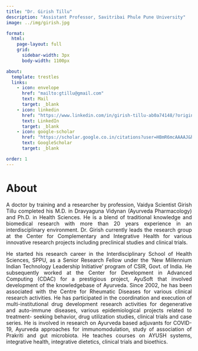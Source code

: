 ```yaml
---
title: "Dr. Girish Tillu"
description: "Assistant Professor, Savitribai Phule Pune University"
image: ../img/girish.jpg

format: 
  html:
    page-layout: full
    grid:
      sidebar-width: 3px
      body-width: 1100px

about: 
  template: trestles
  links: 
    - icon: envelope
      href: "mailto:gtillu@gmail.com"
      text: Mail
      target: _blank
    - icon: linkedin
      href: "https://www.linkedin.com/in/girish-tillu-ab0a74148/?originalSubdomain=in"
      text: LinkedIn
      target: _blank
    - icon: google-scholar
      href: "https://scholar.google.co.in/citations?user=HBmR6mcAAAAJ&hl=en"
      text: GoogleScholar
      target: _blank

order: 1
---
```


# About

::: {style="text-align: justify"}
A doctor by training and a researcher by profession, Vaidya Scientist Girish Tillu completed his M.D. in Dravyaguna Vidynan (Ayurveda Pharmacology) and Ph.D. in Health Sciences. He is a blend of traditional knowledge and biomedical research with more than 20 years experience in an interdisciplinary environment. Dr. Girish currently leads the research group at the Center for Complementary and Integrative Health for various innovative research projects including preclinical studies and clinical trials.

He started his research career in the Interdisciplinary School of Health Sciences, SPPU, as a Senior Research Fellow under the ‘New Millennium Indian Technology Leadership Initiative’ program of CSIR, Govt. of India. He subsequently worked at the Center for Development in Advanced Computing (CDAC) for a prestigious project, AyuSoft that involved development of the knowledgebase of Ayurveda. Since 2002, he has been associated with the Centre for Rheumatic Diseases for various clinical research activities. He has participated in the coordination and execution of multi-institutional drug development research activities for degenerative and auto-immune diseases, various epidemiological projects related to treatment- seeking behavior, drug utilization studies, clinical trials and case series. He is involved in research on Ayurveda based adjuvants for COVID-19, Ayurveda approaches for immunomodulation, study of association of Prakriti and gut microbiota. He teaches courses on AYUSH systems, integrative health, integrative dietetics, clinical trials and bioethics.
:::
